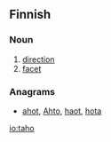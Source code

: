 ==Finnish==

===Noun===
{{fi-noun|taho|type=valo}}

# [[direction]]
# [[facet]]

===Anagrams===
* [[ahot#Finnish|ahot]], [[Ahto#Finnish|Ahto]], [[haot#Finnish|haot]], [[hota#Finnish|hota]]

[[io:taho]]